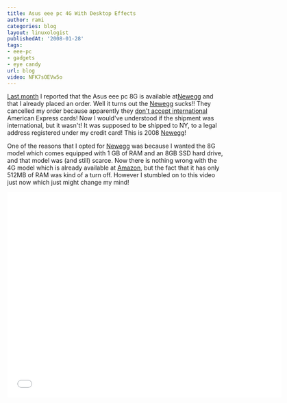 ```yaml
---
title: Asus eee pc 4G With Desktop Effects
author: rami
categories: blog
layout: linuxologist
publishedAt: '2008-01-28'
tags:
- eee-pc
- gadgets
- eye candy
url: blog
video: NFK7sOEVw5o
---
```


[Last month](/2007/12/11/eee-pc-8g-at-newegg) I reported that the Asus eee pc 8G is available at[Newegg](http://www.newegg.com "Newegg") and that I already placed an order. Well it turns out the [Newegg](http://www.newegg.com "Newegg") sucks!! They cancelled my order because apparently they [don't accept international](http://www.newegg.com/Info/FAQDetail.aspx?Module=2&Menu=detail167%23xdetail167 "don't accept international") American Express cards! Now I would've understood if the shipment was international, but it wasn't! It was supposed to be shipped to NY, to a legal address registered under my credit card! This is 2008 [Newegg](http://www.newegg.com "Newegg")!

One of the reasons that I opted for [Newegg](http://www.newegg.com "Newegg") was because I wanted the 8G model which comes equipped with 1 GB of RAM and an 8GB SSD hard drive, and that model was (and still) scarce. Now there is nothing wrong with the 4G model which is already available at [Amazon](http://www.amazon.com/Asus-4G-Galaxy-Mobile-Internet-Preloaded/dp/B000Y33CVM/ref=pd_bbs_sr_1?ie=UTF8&s=electronics&qid=1201492502&sr=8-1 "Amazon"), but the fact that it has only 512MB of RAM was kind of a turn off. However I stumbled on to this video just now which just might change my mind!

<iframe width="640" height="480" src="//www.youtube.com/embed/NFK7sOEVw5o" frameborder="0" allowfullscreen></iframe>
